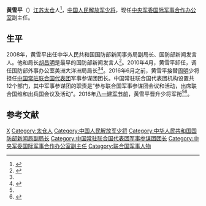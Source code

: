 '''黄雪平'''（{{bd|？|||}}）[[江苏|江苏]][[太仓|太仓]]人<ref>{{Cite web|url =http://www.taicang.gov.cn/art/2009/1/12/art_3961_31350.html|title =叙乡情 话发展 太仓籍在京人士迎春联谊会举行|author =|date =2009-01-12|publisher =中国太仓|language =|accessdate =|quote =}}{{dead link|date=2018年5月 |bot=InternetArchiveBot |fix-attempted=yes }}</ref>，[[中国人民解放军少将|中国人民解放军少将]]，现任[[中央军委国际军事合作办公室|中央军委国际军事合作办公室]]副主任。

==生平==
2008年，黄雪平出任中华人民共和国国防部新闻事务局副局长、国防部新闻发言人。他和局长[[胡昌明|胡昌明]]是最早的国防部新闻发言人<ref name=bayi>{{Cite web |url = http://www.thepaper.cn/newsDetail_forward_1515194 |title = 中国驻联合国军事参谋团团长黄雪平“八一”前夕晋升少将军衔 |author =  |date = 2016-08-17 |publisher = 澎湃新闻 |language =  |accessdate =  |quote =  |archive-date = 2016-08-17 |archive-url = https://web.archive.org/web/20160817080309/http://www.thepaper.cn/newsDetail_forward_1515194 |dead-url = no }}</ref>。2010年4月，黄雪平卸任，调任国防部外事办公室美洲大洋洲局局长<ref name=bayi/><ref>{{Cite web |url = http://news.cntv.cn/china/20110515/102110.shtml |title =国防部：陈炳德总长访美行程涵多个军事设施  |author =  |date = 2011-05-15 |publisher = 中国网络电视台 |language =  |accessdate =  |quote =  }}</ref>。2016年6月之前，黄雪平接替[[周明|周明]]少将担任[[中国常驻联合国代表团|中国常驻联合国代表团]]军事参谋团团长。中国常驻联合国代表团机构设置共12个部门，其中军事参谋团的职责是“参与联合国军事参谋团会议和活动，出席联合国维和出兵国会议及活动”。2016年[[八一建军节|八一建军节]]前，黄雪平晋升少将军衔<ref name=bayi/><ref>{{Cite web|url =http://military.china.com/news/568/20160616/22879998.html|title =国防部首任新闻发言人任驻联合国军事参谋团团长|author =|date =2016-06-16|publisher =中华网|language =|accessdate =|quote =|deadurl =yes|archiveurl =https://web.archive.org/web/20170921064142/http://military.china.com/news/568/20160616/22879998.html|archivedate =2017-09-21}}</ref>。

==参考文献==
{{Reflist|2}}

{{DEFAULTSORT:Huang黄}}
[[Category:黄姓|X]]
[[Category:太仓人|Category:太仓人]]
[[Category:中国人民解放军少将|Category:中国人民解放军少将]]
[[Category:中华人民共和国国防部新闻局副局长|Category:中华人民共和国国防部新闻局副局长]]
[[Category:中国常驻联合国代表团军事参谋团团长|Category:中国常驻联合国代表团军事参谋团团长]]
[[Category:中央军委国际军事合作办公室副主任|Category:中央军委国际军事合作办公室副主任]]
[[Category:联合国军事人物|Category:联合国军事人物]]